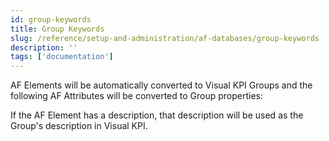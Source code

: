 ```yaml
---
id: group-keywords
title: Group Keywords
slug: /reference/setup-and-administration/af-databases/group-keywords
description: ''
tags: ['documentation']
---
```



AF Elements will be automatically converted to Visual KPI Groups and the following AF Attributes will be converted to Group properties:

<Callout title="Notes">
If the AF Element has a description, that description will be used as the Group's description in Visual KPI.
</Callout>

<JsonToTable jsonData={table} />